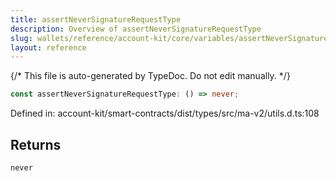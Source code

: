 ```yaml
---
title: assertNeverSignatureRequestType
description: Overview of assertNeverSignatureRequestType
slug: wallets/reference/account-kit/core/variables/assertNeverSignatureRequestType
layout: reference
---
```


{/* This file is auto-generated by TypeDoc. Do not edit manually. */}

```ts
const assertNeverSignatureRequestType: () => never;
```

Defined in: account-kit/smart-contracts/dist/types/src/ma-v2/utils.d.ts:108

## Returns

`never`
